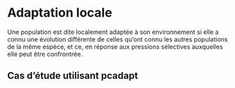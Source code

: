 # Adaptation locale

Une population est dite localement adaptée à son environnement si elle a connu une évolution différente de celles qu'ont connu les autres populations de la même espèce, et ce, en réponse aux pressions sélectives auxquelles elle peut être confrontrée.

## Cas d'étude utilisant pcadapt


